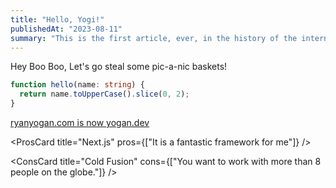 ```yaml
---
title: "Hello, Yogi!"
publishedAt: "2023-08-11"
summary: "This is the first article, ever, in the history of the internet..."
---
```


Hey Boo Boo, Let's go steal some pic-a-nic baskets!

```ts
function hello(name: string) {
  return name.toUpperCase().slice(0, 2);
}
```

<Callout emoji="🚀">
  <a href="https://yogan.dev" target="_blank">
    ryanyogan.com is now yogan.dev
  </a>
</Callout>

<ProsCard title="Next.js" pros={["It is a fantastic framework for me"]} />

<ConsCard
  title="Cold Fusion"
  cons={["You want to work with more than 8 people on the globe."]}
/>
